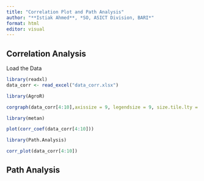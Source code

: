 ```yaml
---
title: "Correlation Plot and Path Analysis"
author: "**Istiak Ahmed**, *SO, ASICT Division, BARI*"
format: html
editor: visual
---
```


## Correlation Analysis

Load the Data

```r
library(readxl)
data_corr <- read_excel("data_corr.xlsx")
```

```r
library(AgroR)
```

```r
corgraph(data_corr[4:10],axissize = 9, legendsize = 9, size.tile.lty = .3, size.label.cor = .3)
```

```r
library(metan)
```

```r
plot(corr_coef(data_corr[4:10]))
```

```r
library(Path.Analysis)
```

```r
corr_plot(data_corr[4:10])
```

## Path Analysis
